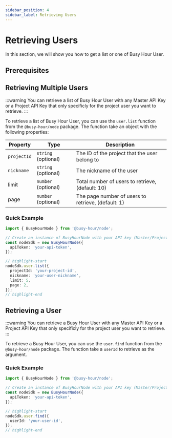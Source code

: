 ```yaml
---
sidebar_position: 4
sidebar_label: Retrieving Users
---
```



# Retrieving Users

In this section, we will show you how to get a list or one of Busy Hour User.

## Prerequisites

<Prerequisites />

## Retrieving Multiple Users

:::warning
You can retrieve a list of Busy Hour User with any Master API Key or a Project API Key that only specificly for the project user you want to retrieve.
:::

To retrieve a list of Busy Hour User, you can use the `user.list` function from the `@busy-hour/node` package. The function take an object with the following properties:

| Property    | Type                | Description                                        |
| ----------- | ------------------- | -------------------------------------------------- |
| `projectId` | `string` (optional) | The ID of the project that the user belong to      |
| `nickname`  | `string` (optional) | The nickname of the user                           |
| limit       | `number` (optional) | Total number of users to retrieve, (default: 10)   |
| page        | `number` (optional) | The page number of users to retrieve, (default: 1) |

### Quick Example

```ts title="src/main.ts"
import { BusyHourNode } from '@busy-hour/node';

// Create an instance of BusyHourNode with your API key (Master/Project)
const nodeSdk = new BusyHourNode({
  apiToken: 'your-api-token',
});

// highlight-start
nodeSdk.user.list({
  projectId: 'your-project-id',
  nickname: 'your-user-nickname',
  limit: 5,
  page: 2,
});
// highlight-end
```

## Retrieving a User

:::warning
You can retrieve a Busy Hour User with any Master API Key or a Project API Key that only specificly for the project user you want to retrieve.
:::

To retrieve a Busy Hour User, you can use the `user.find` function from the `@busy-hour/node` package. The function take a `userId` to retrieve as the argument.

### Quick Example

```ts title="src/main.ts"
import { BusyHourNode } from '@busy-hour/node';

// Create an instance of BusyHourNode with your API key (Master/Project)
const nodeSdk = new BusyHourNode({
  apiToken: 'your-api-token',
});

// highlight-start
nodeSdk.user.find({
  userId: 'your-user-id',
});
// highlight-end
```
